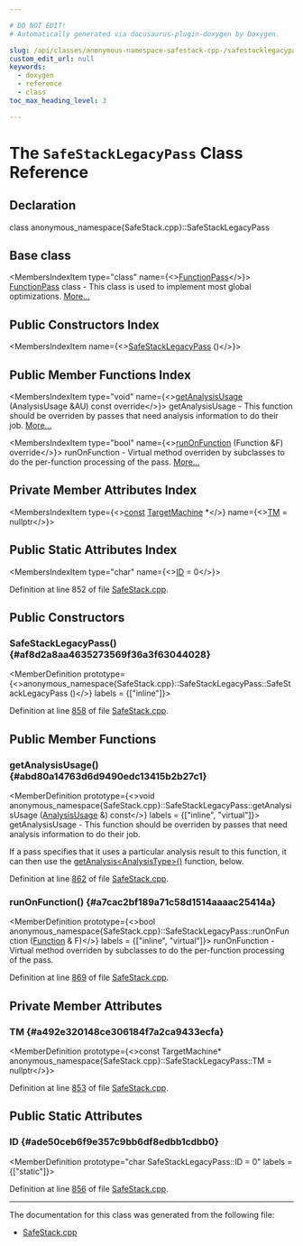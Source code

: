 ```yaml
---

# DO NOT EDIT!
# Automatically generated via docusaurus-plugin-doxygen by Doxygen.

slug: /api/classes/anonymous-namespace-safestack-cpp-/safestacklegacypass
custom_edit_url: null
keywords:
  - doxygen
  - reference
  - class
toc_max_heading_level: 3

---
```





# The `SafeStackLegacyPass` Class Reference

<DoxygenPage pluginConfig={pluginConfig}>



## Declaration

<CodeBlock>class anonymous_namespace{SafeStack.cpp}::SafeStackLegacyPass</CodeBlock>

## Base class

<MembersIndex>

<MembersIndexItem
  type="class"
  name={<><a href="/docs/api/classes/llvm/functionpass">FunctionPass</a></>}>
<a href="/docs/api/classes/llvm/functionpass">FunctionPass</a> class - This class is used to implement most global optimizations. <a href="/docs/api/classes/llvm/functionpass/#details">More...</a>
</MembersIndexItem>

</MembersIndex>

## Public Constructors Index

<MembersIndex>

<MembersIndexItem
  name={<><a href="#af8d2a8aa4635273569f36a3f63044028">SafeStackLegacyPass</a> ()</>}>
</MembersIndexItem>

</MembersIndex>

## Public Member Functions Index

<MembersIndex>

<MembersIndexItem
  type="void"
  name={<><a href="#abd80a14763d6d9490edc13415b2b27c1">getAnalysisUsage</a> (AnalysisUsage &amp;AU) const override</>}>
getAnalysisUsage - This function should be overriden by passes that need analysis information to do their job. <a href="#abd80a14763d6d9490edc13415b2b27c1">More...</a>
</MembersIndexItem>

<MembersIndexItem
  type="bool"
  name={<><a href="#a7cac2bf189a71c58d1514aaaac25414a">runOnFunction</a> (Function &amp;F) override</>}>
runOnFunction - Virtual method overriden by subclasses to do the per-function processing of the pass. <a href="#a7cac2bf189a71c58d1514aaaac25414a">More...</a>
</MembersIndexItem>

</MembersIndex>

## Private Member Attributes Index

<MembersIndex>

<MembersIndexItem
  type={<><a href="/docs/api/files/lib/lib/target/lib/target/aarch64/aarch64promoteconstant-cpp/#a90f8350fecae261c25be85d38b451bff">const</a> <a href="/docs/api/classes/llvm/targetmachine">TargetMachine</a> &#42;</>}
  name={<><a href="#a492e320148ce306184f7a2ca9433ecfa">TM</a> = nullptr</>}>
</MembersIndexItem>

</MembersIndex>

## Public Static Attributes Index

<MembersIndex>

<MembersIndexItem
  type="char"
  name={<><a href="#ade50ceb6f9e357c9bb6df8edbb1cdbb0">ID</a> = 0</>}>
</MembersIndexItem>

</MembersIndex>


Definition at line 852 of file <a href="/docs/api/files/lib/lib/codegen/safestack-cpp">SafeStack.cpp</a>.

<SectionDefinition>

## Public Constructors

### SafeStackLegacyPass() {#af8d2a8aa4635273569f36a3f63044028}

<MemberDefinition
  prototype={<>anonymous&#95;namespace&#123;SafeStack.cpp&#125;::SafeStackLegacyPass::SafeStackLegacyPass ()</>}
  labels = {["inline"]}>

Definition at line <a href="/docs/api/files/lib/lib/codegen/safestack-cpp/#l00858">858</a> of file <a href="/docs/api/files/lib/lib/codegen/safestack-cpp">SafeStack.cpp</a>.
</MemberDefinition>

</SectionDefinition>

<SectionDefinition>

## Public Member Functions

### getAnalysisUsage() {#abd80a14763d6d9490edc13415b2b27c1}

<MemberDefinition
  prototype={<>void anonymous&#95;namespace&#123;SafeStack.cpp&#125;::SafeStackLegacyPass::getAnalysisUsage (<a href="/docs/api/classes/llvm/analysisusage">AnalysisUsage</a> &amp;) const</>}
  labels = {["inline", "virtual"]}>
getAnalysisUsage - This function should be overriden by passes that need analysis information to do their job.

If a pass specifies that it uses a particular analysis result to this function, it can then use the <a href="/docs/api/classes/llvm/pass/#a4863e5e463fb79955269fbf7fbf52b80">getAnalysis&lt;AnalysisType&gt;()</a> function, below.

Definition at line <a href="/docs/api/files/lib/lib/codegen/safestack-cpp/#l00862">862</a> of file <a href="/docs/api/files/lib/lib/codegen/safestack-cpp">SafeStack.cpp</a>.
</MemberDefinition>

### runOnFunction() {#a7cac2bf189a71c58d1514aaaac25414a}

<MemberDefinition
  prototype={<>bool anonymous&#95;namespace&#123;SafeStack.cpp&#125;::SafeStackLegacyPass::runOnFunction (<a href="/docs/api/classes/llvm/function">Function</a> &amp; F)</>}
  labels = {["inline", "virtual"]}>
runOnFunction - Virtual method overriden by subclasses to do the per-function processing of the pass.

Definition at line <a href="/docs/api/files/lib/lib/codegen/safestack-cpp/#l00869">869</a> of file <a href="/docs/api/files/lib/lib/codegen/safestack-cpp">SafeStack.cpp</a>.
</MemberDefinition>

</SectionDefinition>

<SectionDefinition>

## Private Member Attributes

### TM {#a492e320148ce306184f7a2ca9433ecfa}

<MemberDefinition
  prototype={<>const TargetMachine&#42; anonymous&#95;namespace&#123;SafeStack.cpp&#125;::SafeStackLegacyPass::TM = nullptr</>}>

Definition at line <a href="/docs/api/files/lib/lib/codegen/safestack-cpp/#l00853">853</a> of file <a href="/docs/api/files/lib/lib/codegen/safestack-cpp">SafeStack.cpp</a>.
</MemberDefinition>

</SectionDefinition>

<SectionDefinition>

## Public Static Attributes

### ID {#ade50ceb6f9e357c9bb6df8edbb1cdbb0}

<MemberDefinition
  prototype="char SafeStackLegacyPass::ID = 0"
  labels = {["static"]}>

Definition at line <a href="/docs/api/files/lib/lib/codegen/safestack-cpp/#l00856">856</a> of file <a href="/docs/api/files/lib/lib/codegen/safestack-cpp">SafeStack.cpp</a>.
</MemberDefinition>

</SectionDefinition>

<hr/>

The documentation for this class was generated from the following file:

<ul>
<li><a href="/docs/api/files/lib/lib/codegen/safestack-cpp">SafeStack.cpp</a></li>
</ul>

</DoxygenPage>

